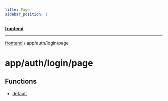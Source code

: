 ```yaml
---
title: Page
sidebar_position: 1
---
```


[**frontend**](./page/../../../..)

***

[frontend](./page/../../../..) / app/auth/login/page

# app/auth/login/page

## Functions

- [default](./page/functions/default)
